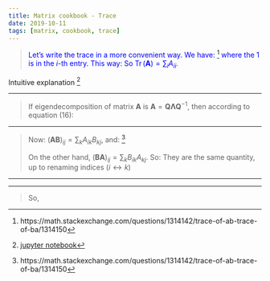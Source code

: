 ---
title: Matrix cookbook - Trace
date: 2019-10-11
tags: [matrix, cookbook, trace]
---

\begin{equation}
\tag{11}
\operatorname{Tr}(\mathbf{A})=\sum_{i} A_{i i}
\end{equation}

> <span style="color:blue"> Let's write the trace in a more convenient way. We have: [^1]
\begin{equation}
A e_{i}=\left[\begin{array}{ccc}{a_{11}} & {\cdots} & {a_{1 n}} \\ {\vdots} & {\ddots} & {\vdots} \\ {a_{n 1}} & {\cdots} & {a_{n n}}\end{array}\right]\left[\begin{array}{c}{0} \\ {\vdots} \\ {1} \\ {\vdots} \\ {0}\end{array}\right]=\left[\begin{array}{c}{a_{i 1}} \\ {\vdots} \\ {a_{i n}}\end{array}\right]
\end{equation}
where the $1$ is in the $i$-th entry. This way:
\begin{equation}
\left\langle e_{i}, A e_{i}\right\rangle= e_{i}^{t} A e_{i}=A_{i i}
\end{equation}
So $\operatorname{Tr}(\mathbf{A})=\sum_{i}A_{ii}$</span>.

Intuitive explanation [^2]

***

\begin{equation}
\tag{12}
\operatorname{Tr}(\mathbf{A})=\sum_{i} \lambda_{i}, \quad \lambda_{i}=\operatorname{eig}(\mathbf{A})
\end{equation}

> If eigendecomposition of matrix $\mathbf{A}$ is $\mathbf{A}=\mathbf{Q} \mathbf{\Lambda} \mathbf{Q}^{-1}$, then according to equation (16):
\begin{align}
\operatorname{Tr}(\mathbf{A})&=\operatorname{Tr}(\mathbf{Q} \mathbf{\Lambda} \mathbf{Q}^{-1}) \\
&=\operatorname{Tr}(\mathbf{\Lambda} \mathbf{Q}^{-1} \mathbf{Q}) \\
&=\operatorname{Tr}(\mathbf{\Lambda}) \\
&=\sum_{i} \lambda_{i}
\end{align}

***

\begin{equation}
\tag{13}
\operatorname{Tr}(\mathbf{A})=\operatorname{Tr}\left(\mathbf{A}^{T}\right)
\end{equation}

\begin{equation}
\tag{14}
\operatorname{Tr}(\mathbf{A B})=\operatorname{Tr}(\mathbf{B A})
\end{equation}

> Now: $(\mathbf{A B})_{ij}=\sum_{k}A_{ik}B_{kj}$, and: [^3]
\begin{equation}
\operatorname{tr}(A B)=\sum_{i} \sum_{k} A_{i k} B_{k i}
\end{equation}
>
>On the other hand, $(\mathbf{B A})_{ij}=\sum_{k}B_{ik}A_{kj}$. So:
\begin{equation}
\operatorname{tr}(B A)=\sum_{i} \sum_{k} B_{i k} A_{k i}
\end{equation}
They are the same quantity, up to renaming indices $(i \leftrightarrow k)$

***

\begin{equation}
\tag{15}
\operatorname{Tr}(\mathbf{A}+\mathbf{B})=\operatorname{Tr}(\mathbf{A})+\operatorname{Tr}(\mathbf{B})
\end{equation}

\begin{equation}
\tag{16}
\operatorname{Tr}(\mathbf{A B C})=\operatorname{Tr}(\mathbf{B C A})=\operatorname{Tr}(\mathbf{C A B})
\end{equation}

***

\begin{equation}
\tag{17}
\mathbf{a}^{T} \mathbf{a}=\operatorname{Tr}\left(\mathbf{a a}^{T}\right)
\end{equation}

> \begin{align}
\mathbf{a a}^{T}&=\left[\begin{array}{c}{a_{1}} \\ {\vdots} \\ {a_{n}}\end{array}\right]\left[{a_{1}}, {\cdots}, {a_{n}}\right] \\
&=\left[\begin{array}{ccc}{a_{1}}^{2} & {\cdots} & {a_{1}a_{n}} \\ {\vdots} & {\ddots} & {\vdots} \\ {a_{n}a_{1}} & {\cdots} & {a_{n}}^{2}\end{array}\right]
\end{align}
>
> So,
\begin{equation}
\operatorname{Tr}\left(\mathbf{a a}^{T}\right) = a_{1}^{2}+\cdots+a_{n}^{2} = \mathbf{a}^{T} \mathbf{a}
\end{equation}

[^1]: https://math.stackexchange.com/questions/1314142/trace-of-ab-trace-of-ba/1314150
[^2]: [jupyter notebook](https://github.com/shengxue/Matrix-Cookbook-Notes/blob/master/1.1%20Trace/1.1%20Trace.ipynb)
[^3]: https://math.stackexchange.com/questions/1314142/trace-of-ab-trace-of-ba/1314150